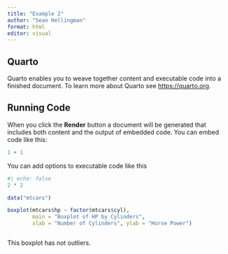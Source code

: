 ```yaml
---
title: "Example 2"
author: "Sean Hellingman"
format: html
editor: visual
---
```


## Quarto

Quarto enables you to weave together content and executable code into a finished document. To learn more about Quarto see <https://quarto.org>.

## Running Code

When you click the **Render** button a document will be generated that includes both content and the output of embedded code. You can embed code like this:

```r
1 + 1
```

You can add options to executable code like this

```r
#| echo: false
2 * 2
```

```r

data("mtcars")

boxplot(mtcars$hp ~ factor(mtcars$cyl), 
        main = "Boxplot of HP by Cylinders", 
        xlab = "Number of Cylinders", ylab = "Horse Power")



```

This boxplot has not outliers.
